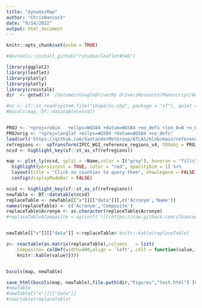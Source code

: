 ```yaml
---
title: "dynamicMap"
author: "ChrisHancock"
date: "9/14/2022"
output: html_document
---
```


```r
knitr::opts_chunk$set(echo = TRUE)

#devtools::install_github("rstudio/leaflet#346")
```


```r
library(ggplot2)
library(leaflet)
library(plotly)
library(plotly)
library(crosstalk)
dir  <- getwd()# '/Volumes/GoogleDrive/My Drive/zResearch/Manuscript/HoloceneHydroclimate/HoloceneHydroclimate' #

#nc <- sf::st_read(system.file("shape/nc.shp", package = "sf"), quiet = TRUE)
#bscols(map, DT::datatable(ncsd))


PROJ <- '+proj=robin   +ellps=WGS84 +datum=WGS84 +no_defs +lon_0=0 +x_0=0 +y_0=0 +units=m'
PROJorig <- "+proj=longlat +ellps=WGS84 +datum=WGS84 +no_defs"
load(url('https://github.com/SantanderMetGroup/ATLAS/blob/main/reference-regions/IPCC-WGI-reference-regions-v4_R.rda?raw=true'), verbose = TRUE)
refregions <-  spTransform(IPCC_WGI_reference_regions_v4, CRSobj = PROJ)
ncsd <- highlight_key(sf::st_as_sf(refregions))

map <- plot_ly(ncsd, split = ~Name,color = I("gray"), hoveron = "fills") %>%
  highlight(persistent = TRUE, color = "red", opacityDim = 1) %>%
  layout(title = "Click on counties to query them", showlegend = FALSE) %>%
  config(displayModeBar = FALSE)
```


```r
ncsd <- highlight_key(sf::st_as_sf(refregions))
newTable <- DT::datatable(ncsd)
replaceTable <- newTable[["x"]][["data"]][,c('Acronym','Name')]
names(replaceTable) <- c('Acronym','Composite')
replaceTable$Acronym <- as.character(replaceTable$Acronym)
#replaceTable$Composite <-sprintf('![](https://raw.githack.com/clhancock/HoloceneHydroclimate/main/Figures/RegionComposites/HC/59_NZ_Composite.png)')


newTable[["x"]][["data"]] <-replaceTable# knitr::kable(replaceTable)

z<- reactable(as.matrix(replaceTable),columns   = list(
    Composite= colDef(width=400,align = 'left', cell = function(value, index){
    knitr::kable(value)})))


bscols(map, newTable)

save_html(bscols(map, newTable),file.path(dir,"Figures","test.html") )# Produces HTML with external dependencies
#newTable
#newTable[["x"]][["data"]]
#reactable(replaceTable)
```
















